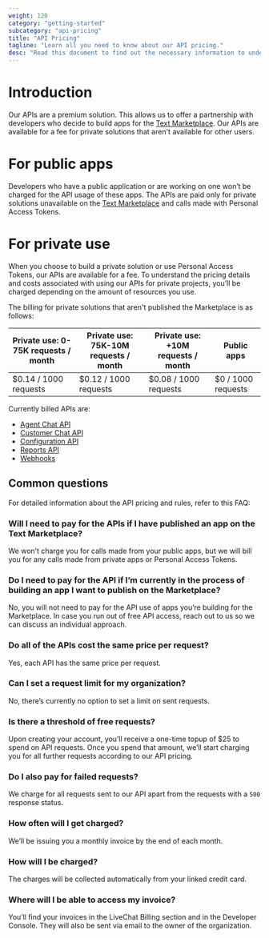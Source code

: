 ```yaml
---
weight: 120
category: "getting-started"
subcategory: "api-pricing"
title: "API Pricing"
tagline: "Learn all you need to know about our API pricing."
desc: "Read this document to find out the necessary information to understand Text Platform API pricing."
---
```


# Introduction

Our APIs are a premium solution. This allows us to offer a partnership with developers who decide to build apps for the <a href="https://www.text.com/marketplace/" target="_blank" rel="noopener">Text Marketplace</a>. Our APIs are available for a fee for private solutions that aren't available for other users.

# For public apps

Developers who have a public application or are working on one won’t be charged for the API usage of these apps. The APIs are paid only for private solutions unavailable on the <a href="https://www.text.com/marketplace/" target="_blank" rel="noopener">Text Marketplace</a> and calls made with Personal Access Tokens.

# For private use

When you choose to build a private solution or use Personal Access Tokens, our APIs are available for a fee. To understand the pricing details and costs associated with using our APIs for private projects, you’ll be charged depending on the amount of resources you use.

The billing for private solutions that aren't published the Marketplace is as follows:

| Private use: 0-75K requests / month | Private use: 75K-10M requests / month | Private use: +10M requests / month | Public apps        |
| ----------------------------------- | ------------------------------------- | ---------------------------------- | ------------------ |
| $0.14 / 1000 requests               | $0.12 / 1000 requests                 | $0.08 / 1000 requests              | $0 / 1000 requests |

Currently billed APIs are:

- [Agent Chat API](/messaging/agent-chat-api)
- [Customer Chat API](/messaging/customer-chat-api)
- [Configuration API](/management/configuration-api)
- [Reports API](/data-reporting/reports-api)
- [Webhooks](/management/webhooks)

## Common questions

For detailed information about the API pricing and rules, refer to this FAQ:

### Will I need to pay for the APIs if I have published an app on the Text Marketplace?

We won’t charge you for calls made from your public apps, but we will bill you for any calls made from private apps or Personal Access Tokens.

### Do I need to pay for the API if I’m currently in the process of building an app I want to publish on the Marketplace?

No, you will not need to pay for the API use of apps you’re building for the Marketplace. In case you run out of free API access, reach out to us so we can discuss an individual approach.

### Do all of the APIs cost the same price per request?

Yes, each API has the same price per request.

### Can I set a request limit for my organization?

No, there’s currently no option to set a limit on sent requests.

### Is there a threshold of free requests?

Upon creating your account, you’ll receive a one-time topup of $25 to spend on API requests. Once you spend that amount, we’ll start charging you for all further requests according to our API pricing.

### Do I also pay for failed requests?

We charge for all requests sent to our API apart from the requests with a `500` response status.

### How often will I get charged?

We’ll be issuing you a monthly invoice by the end of each month.

### How will I be charged?

The charges will be collected automatically from your linked credit card.

### Where will I be able to access my invoice?

You’ll find your invoices in the LiveChat Billing section and in the Developer Console. They will also be sent via email to the owner of the organization.
